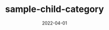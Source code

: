 ---
categoryName: 'sample-child-category'
title: 'sample-child-category'
description: 'ブログの使い方'
date: '2022-04-01'
eyeCatchName: ''
eyeCatchAlt: ''
---